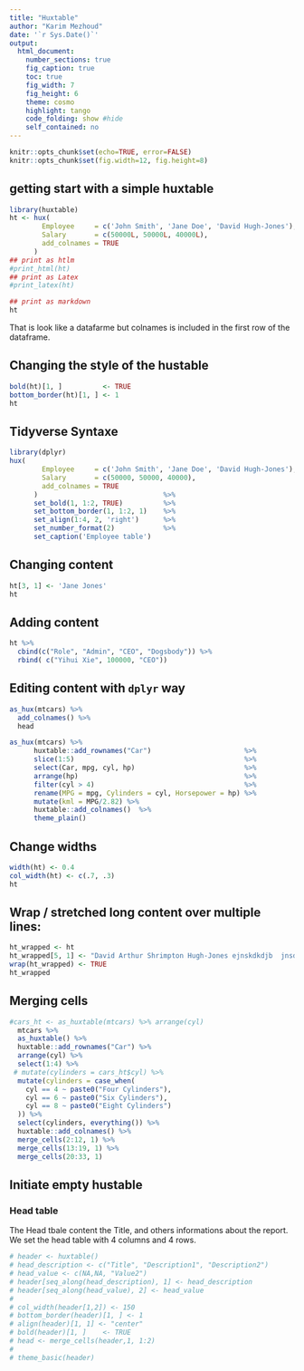 ```yaml
---
title: "Huxtable"
author: "Karim Mezhoud"
date: '`r Sys.Date()`'
output:
  html_document:
    number_sections: true
    fig_caption: true
    toc: true
    fig_width: 7
    fig_height: 6
    theme: cosmo
    highlight: tango
    code_folding: show #hide
    self_contained: no
---
```



```r
knitr::opts_chunk$set(echo=TRUE, error=FALSE)
knitr::opts_chunk$set(fig.width=12, fig.height=8) 
```


## getting start with a simple huxtable
```r
library(huxtable)
ht <- hux(
        Employee     = c('John Smith', 'Jane Doe', 'David Hugh-Jones'), 
        Salary       = c(50000L, 50000L, 40000L),
        add_colnames = TRUE
      )
## print as htlm
#print_html(ht)
## print as Latex
#print_latex(ht)

## print as markdown
ht
```

That is look like a datafarme but colnames is included in the first row of the dataframe.


## Changing the style of the hustable
```r
bold(ht)[1, ]          <- TRUE
bottom_border(ht)[1, ] <- 1
ht
```


## Tidyverse Syntaxe

```r
library(dplyr)
hux(
        Employee     = c('John Smith', 'Jane Doe', 'David Hugh-Jones'), 
        Salary       = c(50000, 50000, 40000),
        add_colnames = TRUE
      )                               %>%
      set_bold(1, 1:2, TRUE)          %>% 
      set_bottom_border(1, 1:2, 1)    %>%
      set_align(1:4, 2, 'right')      %>%
      set_number_format(2)            %>% 
      set_caption('Employee table')

```

## Changing content
```r
ht[3, 1] <- 'Jane Jones'
ht
```

## Adding content
```r
ht %>%
  cbind(c("Role", "Admin", "CEO", "Dogsbody")) %>%
  rbind( c("Yihui Xie", 100000, "CEO"))
```

## Editing content with `dplyr` way

```r
as_hux(mtcars) %>%
  add_colnames() %>%
  head

```

```r
as_hux(mtcars) %>%
      huxtable::add_rownames("Car")                       %>%
      slice(1:5)                                          %>% 
      select(Car, mpg, cyl, hp)                           %>% 
      arrange(hp)                                         %>% 
      filter(cyl > 4)                                     %>% 
      rename(MPG = mpg, Cylinders = cyl, Horsepower = hp) %>% 
      mutate(kml = MPG/2.82) %>%
      huxtable::add_colnames()  %>%
      theme_plain()
```


## Change widths
```r
width(ht) <- 0.4
col_width(ht) <- c(.7, .3)
ht
```

## Wrap  / stretched long content over multiple lines:
```r
ht_wrapped <- ht
ht_wrapped[5, 1] <- "David Arthur Shrimpton Hugh-Jones ejnskdkdjb  jnsdkdk,d jndjnd"
wrap(ht_wrapped) <- TRUE
ht_wrapped
```


## Merging cells
```r
#cars_ht <- as_huxtable(mtcars) %>% arrange(cyl)
  mtcars %>%
  as_huxtable() %>%
  huxtable::add_rownames("Car") %>%
  arrange(cyl) %>%
  select(1:4) %>%
 # mutate(cylinders = cars_ht$cyl) %>%
  mutate(cylinders = case_when(
    cyl == 4 ~ paste0("Four Cylinders"),
    cyl == 6 ~ paste0("Six Cylinders"),
    cyl == 8 ~ paste0("Eight Cylinders")
  )) %>%
  select(cylinders, everything()) %>%
  huxtable::add_colnames() %>%
  merge_cells(2:12, 1) %>% 
  merge_cells(13:19, 1) %>% 
  merge_cells(20:33, 1)


```

## Initiate empty hustable

### Head table
The Head tbale content the Title, and others informations about the report.
We set the head table with 4 columns and 4 rows.

```r
# header <- huxtable()
# head_description <- c("Title", "Description1", "Description2")
# head_value <- c(NA,NA, "Value2")
# header[seq_along(head_description), 1] <- head_description
# header[seq_along(head_value), 2] <- head_value
# 
# col_width(header[1,2]) <- 150
# bottom_border(header)[1, ] <- 1
# align(header)[1, 1] <- "center"
# bold(header)[1, ]    <- TRUE
# head <- merge_cells(header,1, 1:2)
# 
# theme_basic(header)
```



